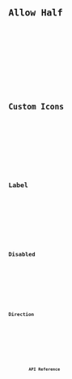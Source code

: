 ---
---







<Preview client:load>
	<Fragment slot="preview">
		<Default client:visible />
	</Fragment>
	<Fragment slot="code">
		<Code code={DefaultRaw} lang="tsx" />
	</Fragment>
</Preview>

## Allow Half

<Preview client:load>
	<Fragment slot="preview">
		<Half client:visible />
	</Fragment>
	<Fragment slot="code">
		<Code code={HalfRaw} lang="tsx" />
	</Fragment>
</Preview>

## Custom Icons

<Preview client:load>
	<Fragment slot="preview">
		<CustomIcons client:visible />
	</Fragment>
	<Fragment slot="code">
		<Code code={CustomIconsRaw} lang="tsx" />
	</Fragment>
</Preview>

## Label

<Preview client:load>
	<Fragment slot="preview">
		<Label client:visible />
	</Fragment>
	<Fragment slot="code">
		<Code code={LabelRaw} lang="tsx" />
	</Fragment>
</Preview>

## Disabled

<Preview client:load>
	<Fragment slot="preview">
		<Disabled client:visible />
	</Fragment>
	<Fragment slot="code">
		<Code code={DisabledRaw} lang="tsx" />
	</Fragment>
</Preview>

## Direction

<Preview client:load>
	<Fragment slot="preview">
		<Dir client:visible />
	</Fragment>
	<Fragment slot="code">
		<Code code={DirRaw} lang="tsx" />
	</Fragment>
</Preview>

## API Reference

<ApiTable />
